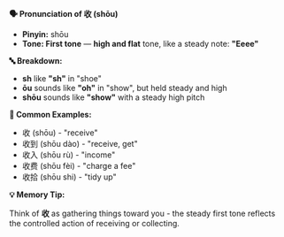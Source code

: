 **🗣️ Pronunciation of 收 (shōu)**

- **Pinyin:** shōu
- **Tone: First tone** — **high and flat** tone, like a steady note: **"Eeee"**

**🔤 Breakdown:**

- **sh** like **"sh"** in "shoe"
- **ōu** sounds like **"oh"** in "show", but held steady and high
- **shōu** sounds like **"show"** with a steady high pitch

**📝 Common Examples:**

- 收 (shōu) - "receive"
- 收到 (shōu dào) - "receive, get"
- 收入 (shōu rù) - "income"
- 收费 (shōu fèi) - "charge a fee"
- 收拾 (shōu shi) - "tidy up"

**💡 Memory Tip:**

Think of **收** as gathering things toward you - the steady first tone reflects the controlled
action of receiving or collecting.
